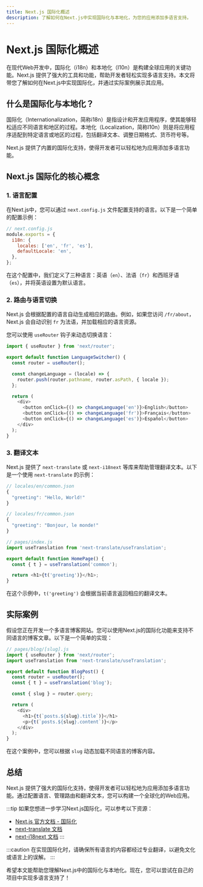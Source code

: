 ```yaml
---
title: Next.js 国际化概述
description: 了解如何在Next.js中实现国际化与本地化，为您的应用添加多语言支持。
---
```


# Next.js 国际化概述

在现代Web开发中，国际化（i18n）和本地化（l10n）是构建全球应用的关键功能。Next.js 提供了强大的工具和功能，帮助开发者轻松实现多语言支持。本文将带您了解如何在Next.js中实现国际化，并通过实际案例展示其应用。

## 什么是国际化与本地化？

国际化（Internationalization，简称i18n）是指设计和开发应用程序，使其能够轻松适应不同语言和地区的过程。本地化（Localization，简称l10n）则是将应用程序适配到特定语言或地区的过程，包括翻译文本、调整日期格式、货币符号等。

Next.js 提供了内置的国际化支持，使得开发者可以轻松地为应用添加多语言功能。

## Next.js 国际化的核心概念

### 1. 语言配置

在Next.js中，您可以通过 `next.config.js` 文件配置支持的语言。以下是一个简单的配置示例：

```javascript
// next.config.js
module.exports = {
  i18n: {
    locales: ['en', 'fr', 'es'],
    defaultLocale: 'en',
  },
};
```

在这个配置中，我们定义了三种语言：英语（`en`）、法语（`fr`）和西班牙语（`es`），并将英语设置为默认语言。

### 2. 路由与语言切换

Next.js 会根据配置的语言自动生成相应的路由。例如，如果您访问 `/fr/about`，Next.js 会自动识别 `fr` 为法语，并加载相应的语言资源。

您可以使用 `useRouter` 钩子来动态切换语言：

```javascript
import { useRouter } from 'next/router';

export default function LanguageSwitcher() {
  const router = useRouter();

  const changeLanguage = (locale) => {
    router.push(router.pathname, router.asPath, { locale });
  };

  return (
    <div>
      <button onClick={() => changeLanguage('en')}>English</button>
      <button onClick={() => changeLanguage('fr')}>Français</button>
      <button onClick={() => changeLanguage('es')}>Español</button>
    </div>
  );
}
```

### 3. 翻译文本

Next.js 提供了 `next-translate` 或 `next-i18next` 等库来帮助管理翻译文本。以下是一个使用 `next-translate` 的示例：

```javascript
// locales/en/common.json
{
  "greeting": "Hello, World!"
}

// locales/fr/common.json
{
  "greeting": "Bonjour, le monde!"
}

// pages/index.js
import useTranslation from 'next-translate/useTranslation';

export default function HomePage() {
  const { t } = useTranslation('common');

  return <h1>{t('greeting')}</h1>;
}
```

在这个示例中，`t('greeting')` 会根据当前语言返回相应的翻译文本。

## 实际案例

假设您正在开发一个多语言博客网站。您可以使用Next.js的国际化功能来支持不同语言的博客文章。以下是一个简单的实现：

```javascript
// pages/blog/[slug].js
import { useRouter } from 'next/router';
import useTranslation from 'next-translate/useTranslation';

export default function BlogPost() {
  const router = useRouter();
  const { t } = useTranslation('blog');

  const { slug } = router.query;

  return (
    <div>
      <h1>{t(`posts.${slug}.title`)}</h1>
      <p>{t(`posts.${slug}.content`)}</p>
    </div>
  );
}
```

在这个案例中，您可以根据 `slug` 动态加载不同语言的博客内容。

## 总结

Next.js 提供了强大的国际化支持，使得开发者可以轻松地为应用添加多语言功能。通过配置语言、管理路由和翻译文本，您可以构建一个全球化的Web应用。

:::tip
如果您想进一步学习Next.js国际化，可以参考以下资源：
- [Next.js 官方文档 - 国际化](https://nextjs.org/docs/advanced-features/i18n-routing)
- [next-translate 文档](https://github.com/vinissimus/next-translate)
- [next-i18next 文档](https://github.com/isaachinman/next-i18next)
:::

:::caution
在实现国际化时，请确保所有语言的内容都经过专业翻译，以避免文化或语言上的误解。
:::

希望本文能帮助您理解Next.js中的国际化与本地化。现在，您可以尝试在自己的项目中实现多语言支持了！